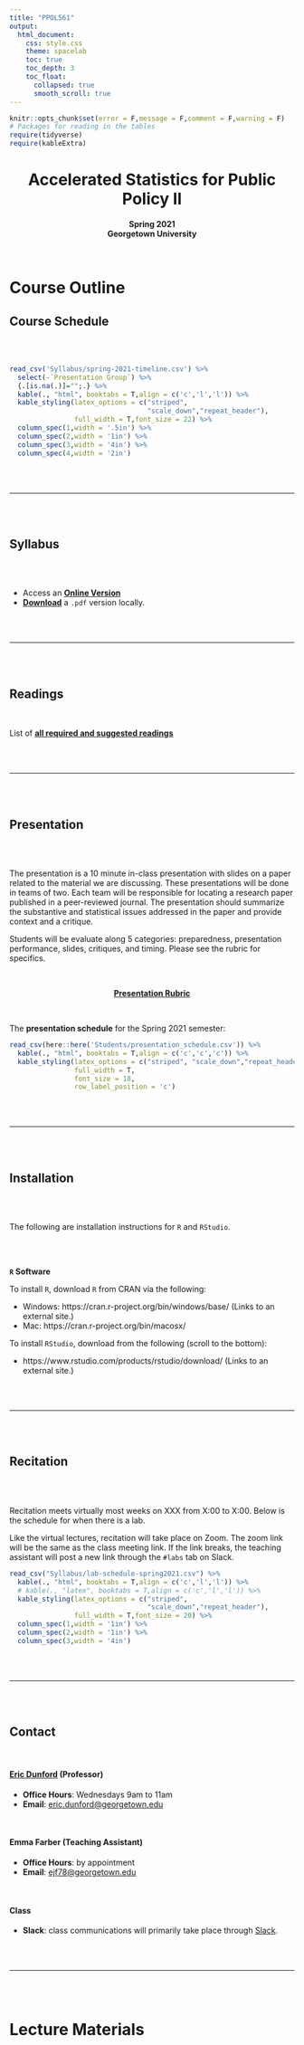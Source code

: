 ```yaml
---
title: "PPOL561"
output: 
  html_document:
    css: style.css
    theme: spacelab
    toc: true
    toc_depth: 3
    toc_float:
      collapsed: true
      smooth_scroll: true
---
```


```r
knitr::opts_chunk$set(error = F,message = F,comment = F,warning = F)
# Packages for reading in the tables
require(tidyverse)
require(kableExtra)
```



<center><h1>Accelerated Statistics for Public Policy II</h1></center>
<center>**Spring 2021**</center>
<center>**Georgetown University**</center>

<br>



# Course Outline {.tabset .tabset-fade .tabset-pills}

## Course Schedule

<br>
<br>


```r
read_csv('Syllabus/spring-2021-timeline.csv') %>%
  select(-`Presentation Group`) %>% 
  {.[is.na(.)]="";.} %>% 
  kable(., "html", booktabs = T,align = c('c','l','l')) %>%
  kable_styling(latex_options = c("striped", 
                                  "scale_down","repeat_header"),
                full_width = T,font_size = 22) %>% 
  column_spec(1,width = '.5in') %>% 
  column_spec(2,width = '1in') %>% 
  column_spec(3,width = '4in') %>% 
  column_spec(4,width = '2in') 
```


<br>
<br>

---

<br>
<br>


## Syllabus

<br>
<br>

- Access an [**Online Version**](Syllabus/PPOL561-Accelerated-Statistics-for-Public-Policy-02.html)
- [**Download**](Syllabus/PPOL561-Accelerated-Statistics-for-Public-Policy-02.pdf) a `.pdf` version locally. 

<br>
<br>

---

<br>
<br>

## Readings

<br>

List of [**all required and suggested readings**](Readings/reading-list.html)

<br>
<br>

---

<br>
<br>

## Presentation

<br>
<br>

The presentation is a 10 minute in-class presentation with slides on a paper related to the material we are discussing. These presentations will be done in teams of two. Each team will be responsible for locating a research paper published in a peer-reviewed journal. The presentation should summarize the substantive and statistical issues addressed in the paper and provide context and a critique. 

Students will be evaluate along 5 categories: preparedness, presentation performance, slides, critiques, and timing. Please see the rubric for specifics. 

<br>

<center>

[**Presentation Rubric**](Assignments/Presentations/presentation_rubric_PPOL561.pdf)

</center>

<br>

The **presentation schedule** for the Spring 2021 semester: 

```r
read_csv(here::here('Students/presentation_schedule.csv')) %>% 
  kable(., "html", booktabs = T,align = c('c','c','c')) %>%
  kable_styling(latex_options = c("striped", "scale_down","repeat_header"),
                full_width = T,
                font_size = 18,
                row_label_position = 'c') 
```

<br>
<br>

---

<br>
<br>

## Installation

<br>
<br>

The following are installation instructions for `R` and `RStudio`.

<br>
<br>

**`R` Software**

To install `R`, download `R` from CRAN via the following:
 
- Windows: https://cran.r-project.org/bin/windows/base/ (Links to an external site.)
- Mac: https://cran.r-project.org/bin/macosx/
 
To install `RStudio`, download from the following (scroll to the bottom):

- https://www.rstudio.com/products/rstudio/download/ (Links to an external site.)


<br>
<br>

---

<br>
<br>

## Recitation

<br>
<br>

Recitation meets virtually most weeks on XXX from X:00 to X:00. Below is the schedule for when there is a lab. 

Like the virtual lectures, recitation will take place on Zoom. The zoom link will be the same as the class meeting link. If the link breaks, the teaching assistant will post a new link through the `#labs` tab on Slack. 

```r
read_csv("Syllabus/lab-schedule-spring2021.csv") %>% 
  kable(., "html", booktabs = T,align = c('c','l','l')) %>%
  # kable(., "latex", booktabs = T,align = c('c','l','l')) %>%
  kable_styling(latex_options = c("striped", 
                                  "scale_down","repeat_header"),
                full_width = T,font_size = 20) %>% 
  column_spec(1,width = '1in') %>% 
  column_spec(2,width = '1in') %>% 
  column_spec(3,width = '4in') 
```


<br>
<br>

---

<br>
<br>


## Contact

<br>

#### [Eric Dunford](http://ericdunford.com/) (Professor)

- **Office Hours**: Wednesdays 9am to 11am
- **Email**: [eric.dunford@georgetown.edu](mailto:eric.dunford@georgetown.edu)

<br>

#### Emma Farber (Teaching Assistant)

- **Office Hours**: by appointment 
- **Email**: [ejf78@georgetown.edu ](mailto:ejf78@georgetown.edu )

<br>

#### Class

- **Slack**: class communications will primarily take place through [Slack](https://get.slack.help/hc/en-us/articles/218080037-Getting-started-for-new-members). 

<!-- Please follow the [**_invite link_**](https://join.slack.com/t/ppol561accele-ilo1311/shared_invite/enQtODk3MTAzNjIxNDMxLWMzYmI3OGRjZGE2MTU1NWViNTA4YzQ1ZDYxNDU4NmI3MzNkYjBkNTYxNTkyZTE2YzM3ZTNmNWM3ZTA5NjIyODg) to be added to the class Slack channel. -->

<br>
<br>

---

<br>
<br>

# Lecture Materials

<br>
<br>

<!-- ### _Week 1_: [Course Introduction & Research Design](Lectures/week_01/week-01_ppol561.html) -->

<!-- <br> -->

<!-- ### _Week 2_: [Data Wrangling and Presentation in `R`](Lectures/week_02/week-02_ppol561.html) -->

<!-- - **Table of Contents** -->
<!--   + [Data Wrangling](http://ericdunford.com/ppol561/Lectures/week_02/week-02_ppol561.html#3) -->
<!--   + [Reading & Writing Data](http://ericdunford.com/ppol561/Lectures/week_02/week-02_ppol561.html#7) -->
<!--   + [Data Manipulation](http://ericdunford.com/ppol561/Lectures/week_02/week-02_ppol561.html#11) -->
<!--   + [Piping](http://ericdunford.com/ppol561/Lectures/week_02/week-02_ppol561.html#38) -->
<!--   + [Joining](http://ericdunford.com/ppol561/Lectures/week_02/week-02_ppol561.html#45) -->
<!--   + [Reshaping](http://ericdunford.com/ppol561/Lectures/week_02/week-02_ppol561.html#67) -->
<!--   + [Visualization](http://ericdunford.com/ppol561/Lectures/week_02/week-02_ppol561.html#82) -->

<!-- - **Walkthrough**: -->
<!--   + Generating regression tables using `stargazer` - [`.rmd`](Lectures/week_02/practice/week02-Walkthrough-01_Tables.Rmd), [`.html`](Lectures/week_02/practice/week02-Walkthrough-01_Tables.html) -->

<!-- - **Practice**: -->
<!--   + Practice  <a href="Lectures/week_02/practice/week02-practice-01_Data-Wrangling.Rmd" download> wrangling data (`.Rmd`)</a> then compare your results to the <a href="Lectures/week_02/practice/week02-practice-01_Data-Wrangling_ANSWERS.Rmd" download> answer key (`.Rmd`)</a> -->
<!--   + Practice <a href="Lectures/week_02/practice/week02-practice-02_joining-reshaping.Rmd" download> joining and reshaping data (`.Rmd`)</a> then compare your results to the <a href="Lectures/week_02/practice/week02-practice-02_joining-reshaping_ANSWERS.Rmd" download> answer key (`.Rmd`)</a> -->
<!--   + Practice <a href="Lectures/week_02/practice/week02-practice-03_Data-Vizualization.Rmd" download> data visualization using `ggplot2` (`.Rmd`)</a> then compare your results to the <a href="Lectures/week_02/practice/week02-practice-03_Data-Vizualization_ANSWERS.Rmd" download> answer key (`.Rmd`)</a> -->


<!-- <br> -->

<!-- ### _Week 3_: [OLS Review](Lectures/week_03/week-03_ppol561.html) -->

<!-- - **Table of Contents** -->
<!--   + [Using Simulations](http://ericdunford.com/ppol561/Lectures/week_03/week-03_ppol561.html#3) -->
<!--   + [Multivariate Models](http://ericdunford.com/ppol561/Lectures/week_03/week-03_ppol561.html#19) -->
<!--   + [Omitted Variable Bias](http://ericdunford.com/ppol561/Lectures/week_03/week-03_ppol561.html#26) -->
<!--   + [Precision of Estimates](http://ericdunford.com/ppol561/Lectures/week_03/week-03_ppol561.html#38) -->
<!--   + [Model Specification](http://ericdunford.com/ppol561/Lectures/week_03/week-03_ppol561.html#48) -->
<!--   + [Dummy Variables](http://ericdunford.com/ppol561/Lectures/week_03/week-03_ppol561.html#50) -->
<!--   + [Standard Errors](http://ericdunford.com/ppol561/Lectures/week_03/week-03_ppol561.html#71) -->

<!-- <br>   -->

<!-- ### _Week 4_: [Binary Outcomes](Lectures/week_04/week-04_ppol561.html) -->

<!-- - **Table of Contents** -->
<!--   + [Binary Dependent Variables](http://ericdunford.com/ppol561/Lectures/week_04/week-04_ppol561.html#4) -->
<!--   + [Maximum Likelihood Estimation](http://ericdunford.com/ppol561/Lectures/week_04/week-04_ppol561.html#40) -->
<!--   + [Substantive Effects](http://ericdunford.com/ppol561/Lectures/week_04/week-04_ppol561.html#50) -->
<!--   + [Simulating confidence intervals around substantive effects](http://ericdunford.com/ppol561/Lectures/week_04/week-04_ppol561.html#76) -->


<!-- <br>   -->

<!-- ### _Week 5_: [Ordered and Multinomial Outcomes](Lectures/week_05/week-05_ordered-multinomial_ppol561.html) -->

<!-- - **Table of Contents** -->
<!--   + [Ordered Outcomes](http://ericdunford.com/ppol561/Lectures/week_05/week-05_ordered-multinomial_ppol561.html#3) -->
<!--   + [Multinomial Outcomes](http://ericdunford.com/ppol561/Lectures/week_05/week-05_ordered-multinomial_ppol561.html#31) -->


<!-- <br>   -->

<!-- ### _Week 6_: [Selection](Lectures/week_06/week-06-selection-ppol561.html) -->

<!-- - **Table of Contents** -->
<!--   + [Selection Problems](http://ericdunford.com/ppol561/Lectures/week_06/week-06-selection-ppol561.html#3) -->
<!--   + [The Selection Process](http://ericdunford.com/ppol561/Lectures/week_06/week-06-selection-ppol561.html#13) -->
<!--   + [Exogenous Selection](http://ericdunford.com/ppol561/Lectures/week_06/week-06-selection-ppol561.html#27) -->
<!--   + [Selection on the Dependent Variable](http://ericdunford.com/ppol561/Lectures/week_06/week-06-selection-ppol561.html#32) -->
<!--   + [Incidental Selection](http://ericdunford.com/ppol561/Lectures/week_06/week-06-selection-ppol561.html#36) -->
<!--   + [Heckman Selection Model](http://ericdunford.com/ppol561/Lectures/week_06/week-06-selection-ppol561.html#45) -->
<!--   + [Example: Women's Labor Force Participation](http://ericdunford.com/ppol561/Lectures/week_06/week-06-selection-ppol561.html#62) -->

<!-- <br>   -->

<!-- ### _Week 7_: [Introduction to Causal Inference](Lectures/week_07/week-07-causal-inference-ppol561.html) -->

<!-- - **Table of Contents** -->
<!--     + [Causal Inference](http://ericdunford.com/ppol561/Lectures/week_07/week-07-causal-inference-ppol561.html#3) -->
<!--     + [Structural Causal Models (DAGs)](http://ericdunford.com/ppol561/Lectures/week_07/week-07-causal-inference-ppol561.html#7) -->
<!--     + [Interventions and Adjustments](http://ericdunford.com/ppol561/Lectures/week_07/week-07-causal-inference-ppol561.html#35) -->
<!--     + [Causal Discovery](http://ericdunford.com/ppol561/Lectures/week_07/week-07-causal-inference-ppol561.html#60) -->
<!--     + [Potential Outcomes](http://ericdunford.com/ppol561/Lectures/week_07/week-07-causal-inference-ppol561.html#82) -->

<!-- <br>   -->

<!-- ### _Week 8_: [Panel Data & DID](Lectures/week_08/week08-panel_data_and_did-ppol561.html) -->
<!-- - **Table of Contents** -->
<!--     + [Panel Data](http://ericdunford.com/ppol561/Lectures/week_08/week08-panel_data_and_did-ppol561.html#3) -->
<!--     + [Difference-in-Difference](http://ericdunford.com/ppol561/Lectures/week_08/week08-panel_data_and_did-ppol561.html#45) -->

<!-- <br> -->

<!-- ### _Week 9_: [Instrumental Variables](Lectures/week_09/week-09-instrumental-variables-ppol561.html) -->
<!-- - **Table of Contents** -->
<!--     + [Instruments](http://ericdunford.com/ppol561/Lectures/week_09/week-09-instrumental-variables-ppol561.html#3) -->
<!--     + [Two Stage Least Squares (2SLS)](http://ericdunford.com/ppol561/Lectures/week_09/week-09-instrumental-variables-ppol561.html#16) -->
<!--     + [Multiple Instruments](http://ericdunford.com/ppol561/Lectures/week_09/week-09-instrumental-variables-ppol561.html#48) -->
<!--     + [Weak Instruments](http://ericdunford.com/ppol561/Lectures/week_09/week-09-instrumental-variables-ppol561.html#54) -->
<!--     + [Precision of 2SLS](http://ericdunford.com/ppol561/Lectures/week_09/week-09-instrumental-variables-ppol561.html#62) -->



<!-- <br>  -->


<!-- ### _Week 11_: [Experiments](Lectures/week_11/week-11-experiments-ppol561.html) -->

<!-- - **Table of Contents** -->
<!--     + [Randomization & Balance](http://ericdunford.com/ppol561/Lectures/week_11/week-11-experiments-ppol561.html#3) -->
<!--     + [Compliance & Intent-to-Treat](http://ericdunford.com/ppol561/Lectures/week_11/week-11-experiments-ppol561.html#16) -->
<!--     + [Assignment as Instrument](http://ericdunford.com/ppol561/Lectures/week_11/week-11-experiments-ppol561.html#35) -->
<!--     + [Attrition](http://ericdunford.com/ppol561/Lectures/week_11/week-11-experiments-ppol561.html#42) -->
<!--     + [Natural Experiments](http://ericdunford.com/ppol561/Lectures/week_11/week-11-experiments-ppol561.html#54) -->

<!-- <br>  -->

<!-- ### _Week 12_: [Regression Discontinuity](Lectures/week_12/week12-regression-discontinuity-ppol561.html) -->

<!-- - **Table of Contents** -->
<!--     + [Randomization & Balance](http://ericdunford.com/ppol561/Lectures/week_12/week12-regression-discontinuity-ppol561.html#3) -->
<!--     + [More flexible RD models](http://ericdunford.com/ppol561/Lectures/week_12/week12-regression-discontinuity-ppol561.html#30) -->
<!--     + [Limitations & Diagnostics](http://ericdunford.com/ppol561/Lectures/week_12/week12-regression-discontinuity-ppol561.html#49)    -->


<!-- <br>  -->

<!-- ### _Week 13_: [Matching](Lectures/week_13/week13-matching-ppol561.html) -->

<!-- - **Table of Contents** -->
<!--     + [_Refresh_ on Causal Effects](http://ericdunford.com/ppol561/Lectures/week_13/week13-matching-ppol561.html#3) -->
<!--     + [Model Dependency](http://ericdunford.com/ppol561/Lectures/week_13/week13-matching-ppol561.html#14) -->
<!--     + [Matching](http://ericdunford.com/ppol561/Lectures/week_13/week13-matching-ppol561.html#35) -->
<!--     + [Matching Methods](http://ericdunford.com/ppol561/Lectures/week_13/week13-matching-ppol561.html#70) -->
<!--     + [Simulation Example](http://ericdunford.com/ppol561/Lectures/week_13/week13-matching-ppol561.html#109) -->

<!-- <br> -->

<!-- ### _Week 14_: [Synthetic Control](Lectures/week_14/week14-synthetic-control-ppol561.html) -->

<!-- - **Table of Contents** -->
<!--     + [Case Comparisons](http://ericdunford.com/ppol561/Lectures/week_14/week14-synthetic-control-ppol561.html#3) -->
<!--     + [Synthetic Control](http://ericdunford.com/ppol561/Lectures/week_14/week14-synthetic-control-ppol561.html#9) -->
<!--     + [Example: _Proposition 99_](http://ericdunford.com/ppol561/Lectures/week_14/week14-synthetic-control-ppol561.html#26) -->
<!--     + [Inference](http://ericdunford.com/ppol561/Lectures/week_14/week14-synthetic-control-ppol561.html#42) -->

  